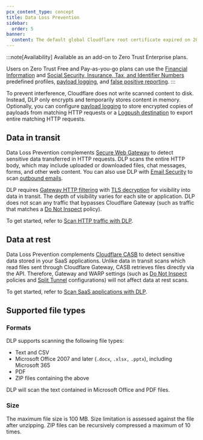 ```yaml
---
pcx_content_type: concept
title: Data Loss Prevention
sidebar:
  order: 5
banner:
  content: The default global Cloudflare root certificate expired on 2025-02-02. If you installed the default Cloudflare certificate before 2024-10-17, you must <a href="/cloudflare-one/connections/connect-devices/user-side-certificates/#generate-a-cloudflare-root-certificate">generate a new certificate</a> and activate it for your Zero Trust organization to avoid inspection errors.
---
```



:::note[Availability]
Available as an add-on to Zero Trust Enterprise plans.

Users on Zero Trust Free and Pay-as-you-go plans can use the [Financial Information](/cloudflare-one/policies/data-loss-prevention/dlp-profiles/predefined-profiles/#financial-information) and [Social Security, Insurance, Tax, and Identifier Numbers](/cloudflare-one/policies/data-loss-prevention/dlp-profiles/predefined-profiles/#social-security-insurance-tax-and-identifier-numbers) predefined profiles, [payload logging](/cloudflare-one/policies/data-loss-prevention/dlp-policies/logging-options/#log-the-payload-of-matched-rules/), and [false positive reporting](/cloudflare-one/policies/data-loss-prevention/dlp-policies/#report-false-positives).
:::

<GlossaryDefinition term="Cloudflare Data Loss Prevention (DLP)" />

To prevent interference, Cloudflare does not write scanned content to disk. Instead, DLP only encrypts and temporarily stores content in memory. Optionally, you can configure [payload logging](/cloudflare-one/policies/data-loss-prevention/dlp-policies/logging-options/#log-the-payload-of-matched-rules) to store encrypted copies of payloads from matching HTTP requests or a [Logpush destination](/cloudflare-one/policies/data-loss-prevention/dlp-policies/logging-options/#send-http-requests-to-logpush-destination) to export entire matching HTTP requests.

## Data in transit

Data Loss Prevention complements [Secure Web Gateway](/cloudflare-one/policies/gateway/) to detect sensitive data transferred in HTTP requests. DLP scans the entire HTTP body, which may include uploaded or downloaded files, chat messages, forms, and other web content. You can also use DLP with [Email Security](/cloudflare-one/email-security/) to scan [outbound emails](/cloudflare-one/email-security/outbound-dlp/).

DLP requires [Gateway HTTP filtering](/cloudflare-one/policies/gateway/initial-setup/http/) with [TLS decryption](/cloudflare-one/policies/gateway/http-policies/tls-decryption/) for visibility into data in transit. The depth of visibility varies for each site or application. DLP does not scan any traffic that bypasses Cloudflare Gateway (such as traffic that matches a [Do Not Inspect](/cloudflare-one/policies/gateway/http-policies/#do-not-inspect) policy).

To get started, refer to [Scan HTTP traffic with DLP](/cloudflare-one/policies/data-loss-prevention/dlp-policies/).

## Data at rest

Data Loss Prevention complements [Cloudflare CASB](/cloudflare-one/applications/casb/) to detect sensitive data stored in your SaaS applications. Unlike data in transit scans which read files sent through Cloudflare Gateway, CASB retrieves files directly via the API. Therefore, Gateway and WARP settings (such as [Do Not Inspect](/cloudflare-one/policies/gateway/http-policies/#do-not-inspect) policies and [Split Tunnel](/cloudflare-one/connections/connect-devices/warp/configure-warp/route-traffic/split-tunnels/) configurations) will not affect data at rest scans.

To get started, refer to [Scan SaaS applications with DLP](/cloudflare-one/applications/casb/casb-dlp/).

## Supported file types

### Formats

DLP supports scanning the following file types:

- Text and CSV
- Microsoft Office 2007 and later (`.docx`, `.xlsx,` `.pptx`), including Microsoft 365
- PDF
- ZIP files containing the above

DLP will scan the text contained in Microsoft Office and PDF files.

### Size

The maximum file size is 100 MB. Size limitation is assessed against the file after unzipping. ZIP files can be recursively compressed a maximum of 10 times.
